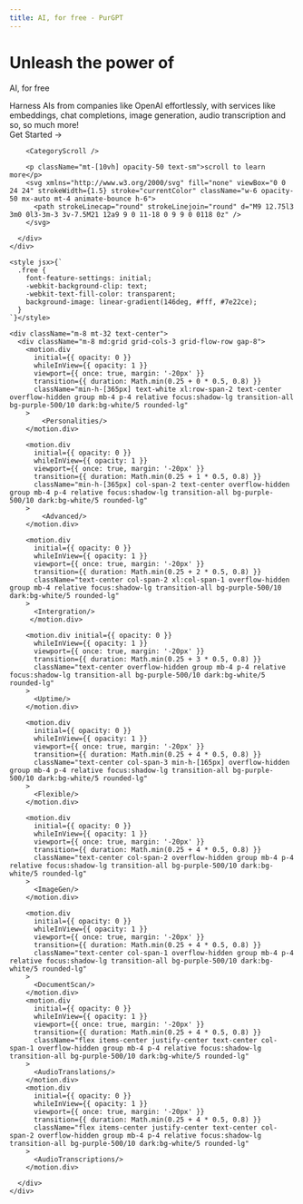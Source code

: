 ```yaml
---
title: AI, for free - PurGPT
---
```



<div className="w-full flex justify-center">
  <div className="max-w-[90rem]">
    <div className="m-8 h-screen flex -mt-8 items-center justify-center text-center">
      <div className="text-center">
        <h1 className="md:text-2xl uppercase font-mono xl:text-4xl text-xl font-bold md:mx-16 mt-16">
          Unleash the power of        
           </h1>
          <p className="free md:text-9xl font-bold md:mx-16 mt-4 text-7xl">AI, for free</p>
        <div className="mt-8 text-lg flex justify-center lg:m-8">
          <span className="lg:max-w-[50vw]">
            Harness AIs from companies like OpenAI effortlessly, with services like embeddings, chat completions, image generation, audio transcription and so, so much more!
          </span>
        </div>
        <BigButton link="/docs/getting-started" className="inline-flex mt-4">Get Started →</BigButton>
      
        <CategoryScroll />

        <p className="mt-[10vh] opacity-50 text-sm">scroll to learn more</p>
        <svg xmlns="http://www.w3.org/2000/svg" fill="none" viewBox="0 0 24 24" strokeWidth={1.5} stroke="currentColor" className="w-6 opacity-50 mx-auto mt-4 animate-bounce h-6">
          <path strokeLinecap="round" strokeLinejoin="round" d="M9 12.75l3 3m0 0l3-3m-3 3v-7.5M21 12a9 9 0 11-18 0 9 9 0 0118 0z" />
        </svg>

      </div>
    </div>

    <style jsx>{`
      .free {
        font-feature-settings: initial;
        -webkit-background-clip: text;
        -webkit-text-fill-color: transparent;
        background-image: linear-gradient(146deg, #fff, #7e22ce);
      }
    `}</style>

    <div className="m-8 mt-32 text-center">
      <div className="m-8 md:grid grid-cols-3 grid-flow-row gap-8">
        <motion.div
          initial={{ opacity: 0 }}
          whileInView={{ opacity: 1 }}
          viewport={{ once: true, margin: '-20px' }}
          transition={{ duration: Math.min(0.25 + 0 * 0.5, 0.8) }}
          className="min-h-[365px] text-white xl:row-span-2 text-center overflow-hidden group mb-4 p-4 relative focus:shadow-lg transition-all bg-purple-500/10 dark:bg-white/5 rounded-lg"
        >
            <Personalities/>
        </motion.div>

        <motion.div
          initial={{ opacity: 0 }}
          whileInView={{ opacity: 1 }}
          viewport={{ once: true, margin: '-20px' }}
          transition={{ duration: Math.min(0.25 + 1 * 0.5, 0.8) }}
          className="min-h-[365px] col-span-2 text-center overflow-hidden group mb-4 p-4 relative focus:shadow-lg transition-all bg-purple-500/10 dark:bg-white/5 rounded-lg"
        >
            <Advanced/>
        </motion.div>

        <motion.div
          initial={{ opacity: 0 }}
          whileInView={{ opacity: 1 }}
          viewport={{ once: true, margin: '-20px' }}
          transition={{ duration: Math.min(0.25 + 2 * 0.5, 0.8) }}
          className="text-center col-span-2 xl:col-span-1 overflow-hidden group mb-4 relative focus:shadow-lg transition-all bg-purple-500/10 dark:bg-white/5 rounded-lg"
        >
          <Intergration/>
         </motion.div>

        <motion.div initial={{ opacity: 0 }}
          whileInView={{ opacity: 1 }}
          viewport={{ once: true, margin: '-20px' }}
          transition={{ duration: Math.min(0.25 + 3 * 0.5, 0.8) }}
          className="text-center overflow-hidden group mb-4 p-4 relative focus:shadow-lg transition-all bg-purple-500/10 dark:bg-white/5 rounded-lg"
        >
          <Uptime/>
        </motion.div>

        <motion.div
          initial={{ opacity: 0 }}
          whileInView={{ opacity: 1 }}
          viewport={{ once: true, margin: '-20px' }}
          transition={{ duration: Math.min(0.25 + 4 * 0.5, 0.8) }}
          className="text-center col-span-3 min-h-[165px] overflow-hidden group mb-4 p-4 relative focus:shadow-lg transition-all bg-purple-500/10 dark:bg-white/5 rounded-lg"
        >
          <Flexible/>
        </motion.div>

        <motion.div
          initial={{ opacity: 0 }}
          whileInView={{ opacity: 1 }}
          viewport={{ once: true, margin: '-20px' }}
          transition={{ duration: Math.min(0.25 + 4 * 0.5, 0.8) }}
          className="text-center col-span-2 overflow-hidden group mb-4 p-4 relative focus:shadow-lg transition-all bg-purple-500/10 dark:bg-white/5 rounded-lg"
        >
          <ImageGen/>
        </motion.div>

        <motion.div
          initial={{ opacity: 0 }}
          whileInView={{ opacity: 1 }}
          viewport={{ once: true, margin: '-20px' }}
          transition={{ duration: Math.min(0.25 + 4 * 0.5, 0.8) }}
          className="text-center col-span-1 overflow-hidden group mb-4 p-4 relative focus:shadow-lg transition-all bg-purple-500/10 dark:bg-white/5 rounded-lg"
        >
          <DocumentScan/>
        </motion.div>
        <motion.div
          initial={{ opacity: 0 }}
          whileInView={{ opacity: 1 }}
          viewport={{ once: true, margin: '-20px' }}
          transition={{ duration: Math.min(0.25 + 4 * 0.5, 0.8) }}
          className="flex items-center justify-center text-center col-span-1 overflow-hidden group mb-4 p-4 relative focus:shadow-lg transition-all bg-purple-500/10 dark:bg-white/5 rounded-lg"
        >
          <AudioTranslations/>
        </motion.div>
        <motion.div
          initial={{ opacity: 0 }}
          whileInView={{ opacity: 1 }}
          viewport={{ once: true, margin: '-20px' }}
          transition={{ duration: Math.min(0.25 + 4 * 0.5, 0.8) }}
          className="flex items-center justify-center text-center col-span-2 overflow-hidden group mb-4 p-4 relative focus:shadow-lg transition-all bg-purple-500/10 dark:bg-white/5 rounded-lg"
        >
          <AudioTranscriptions/>
        </motion.div>

      </div>
    </div>

  </div>
</div>
